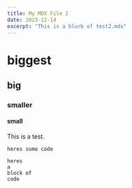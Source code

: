```yaml
---
title: My MDX File 2
date: 2023-12-14
excerpt: "This is a blurb of test2.mdx"
---
```


# biggest

## big

### smaller

#### small

This is a test.

`heres some code`

```
heres
a
block of
code
```

<Pill text="this is a test component" />